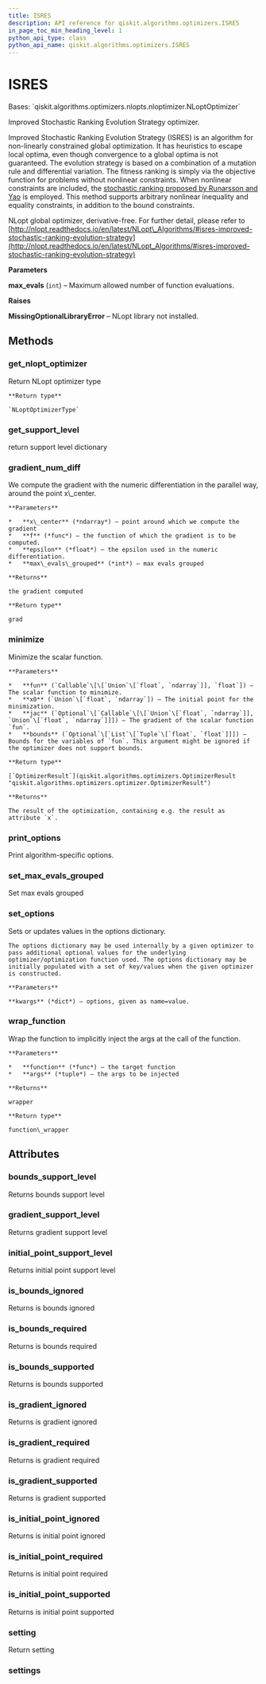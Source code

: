 ```yaml
---
title: ISRES
description: API reference for qiskit.algorithms.optimizers.ISRES
in_page_toc_min_heading_level: 1
python_api_type: class
python_api_name: qiskit.algorithms.optimizers.ISRES
---
```


# ISRES

<Class id="qiskit.algorithms.optimizers.ISRES" isDedicatedPage={true} github="https://github.com/qiskit/qiskit/tree/stable/0.21/qiskit/algorithms/optimizers/nlopts/isres.py" signature="ISRES(max_evals=1000)">
  Bases: `qiskit.algorithms.optimizers.nlopts.nloptimizer.NLoptOptimizer`

  Improved Stochastic Ranking Evolution Strategy optimizer.

  Improved Stochastic Ranking Evolution Strategy (ISRES) is an algorithm for non-linearly constrained global optimization. It has heuristics to escape local optima, even though convergence to a global optima is not guaranteed. The evolution strategy is based on a combination of a mutation rule and differential variation. The fitness ranking is simply via the objective function for problems without nonlinear constraints. When nonlinear constraints are included, the [stochastic ranking proposed by Runarsson and Yao](https://notendur.hi.is/tpr/software/sres/Tec311r.pdf) is employed. This method supports arbitrary nonlinear inequality and equality constraints, in addition to the bound constraints.

  NLopt global optimizer, derivative-free. For further detail, please refer to [http://nlopt.readthedocs.io/en/latest/NLopt\_Algorithms/#isres-improved-stochastic-ranking-evolution-strategy](http://nlopt.readthedocs.io/en/latest/NLopt_Algorithms/#isres-improved-stochastic-ranking-evolution-strategy)

  **Parameters**

  **max\_evals** (`int`) – Maximum allowed number of function evaluations.

  **Raises**

  **MissingOptionalLibraryError** – NLopt library not installed.

  ## Methods

  ### get\_nlopt\_optimizer

  <Function id="qiskit.algorithms.optimizers.ISRES.get_nlopt_optimizer" signature="ISRES.get_nlopt_optimizer()">
    Return NLopt optimizer type

    **Return type**

    `NLoptOptimizerType`
  </Function>

  ### get\_support\_level

  <Function id="qiskit.algorithms.optimizers.ISRES.get_support_level" signature="ISRES.get_support_level()">
    return support level dictionary
  </Function>

  ### gradient\_num\_diff

  <Function id="qiskit.algorithms.optimizers.ISRES.gradient_num_diff" signature="static ISRES.gradient_num_diff(x_center, f, epsilon, max_evals_grouped=1)">
    We compute the gradient with the numeric differentiation in the parallel way, around the point x\_center.

    **Parameters**

    *   **x\_center** (*ndarray*) – point around which we compute the gradient
    *   **f** (*func*) – the function of which the gradient is to be computed.
    *   **epsilon** (*float*) – the epsilon used in the numeric differentiation.
    *   **max\_evals\_grouped** (*int*) – max evals grouped

    **Returns**

    the gradient computed

    **Return type**

    grad
  </Function>

  ### minimize

  <Function id="qiskit.algorithms.optimizers.ISRES.minimize" signature="ISRES.minimize(fun, x0, jac=None, bounds=None)">
    Minimize the scalar function.

    **Parameters**

    *   **fun** (`Callable`\[\[`Union`\[`float`, `ndarray`]], `float`]) – The scalar function to minimize.
    *   **x0** (`Union`\[`float`, `ndarray`]) – The initial point for the minimization.
    *   **jac** (`Optional`\[`Callable`\[\[`Union`\[`float`, `ndarray`]], `Union`\[`float`, `ndarray`]]]) – The gradient of the scalar function `fun`.
    *   **bounds** (`Optional`\[`List`\[`Tuple`\[`float`, `float`]]]) – Bounds for the variables of `fun`. This argument might be ignored if the optimizer does not support bounds.

    **Return type**

    [`OptimizerResult`](qiskit.algorithms.optimizers.OptimizerResult "qiskit.algorithms.optimizers.optimizer.OptimizerResult")

    **Returns**

    The result of the optimization, containing e.g. the result as attribute `x`.
  </Function>

  ### print\_options

  <Function id="qiskit.algorithms.optimizers.ISRES.print_options" signature="ISRES.print_options()">
    Print algorithm-specific options.
  </Function>

  ### set\_max\_evals\_grouped

  <Function id="qiskit.algorithms.optimizers.ISRES.set_max_evals_grouped" signature="ISRES.set_max_evals_grouped(limit)">
    Set max evals grouped
  </Function>

  ### set\_options

  <Function id="qiskit.algorithms.optimizers.ISRES.set_options" signature="ISRES.set_options(**kwargs)">
    Sets or updates values in the options dictionary.

    The options dictionary may be used internally by a given optimizer to pass additional optional values for the underlying optimizer/optimization function used. The options dictionary may be initially populated with a set of key/values when the given optimizer is constructed.

    **Parameters**

    **kwargs** (*dict*) – options, given as name=value.
  </Function>

  ### wrap\_function

  <Function id="qiskit.algorithms.optimizers.ISRES.wrap_function" signature="static ISRES.wrap_function(function, args)">
    Wrap the function to implicitly inject the args at the call of the function.

    **Parameters**

    *   **function** (*func*) – the target function
    *   **args** (*tuple*) – the args to be injected

    **Returns**

    wrapper

    **Return type**

    function\_wrapper
  </Function>

  ## Attributes

  ### bounds\_support\_level

  <Attribute id="qiskit.algorithms.optimizers.ISRES.bounds_support_level">
    Returns bounds support level
  </Attribute>

  ### gradient\_support\_level

  <Attribute id="qiskit.algorithms.optimizers.ISRES.gradient_support_level">
    Returns gradient support level
  </Attribute>

  ### initial\_point\_support\_level

  <Attribute id="qiskit.algorithms.optimizers.ISRES.initial_point_support_level">
    Returns initial point support level
  </Attribute>

  ### is\_bounds\_ignored

  <Attribute id="qiskit.algorithms.optimizers.ISRES.is_bounds_ignored">
    Returns is bounds ignored
  </Attribute>

  ### is\_bounds\_required

  <Attribute id="qiskit.algorithms.optimizers.ISRES.is_bounds_required">
    Returns is bounds required
  </Attribute>

  ### is\_bounds\_supported

  <Attribute id="qiskit.algorithms.optimizers.ISRES.is_bounds_supported">
    Returns is bounds supported
  </Attribute>

  ### is\_gradient\_ignored

  <Attribute id="qiskit.algorithms.optimizers.ISRES.is_gradient_ignored">
    Returns is gradient ignored
  </Attribute>

  ### is\_gradient\_required

  <Attribute id="qiskit.algorithms.optimizers.ISRES.is_gradient_required">
    Returns is gradient required
  </Attribute>

  ### is\_gradient\_supported

  <Attribute id="qiskit.algorithms.optimizers.ISRES.is_gradient_supported">
    Returns is gradient supported
  </Attribute>

  ### is\_initial\_point\_ignored

  <Attribute id="qiskit.algorithms.optimizers.ISRES.is_initial_point_ignored">
    Returns is initial point ignored
  </Attribute>

  ### is\_initial\_point\_required

  <Attribute id="qiskit.algorithms.optimizers.ISRES.is_initial_point_required">
    Returns is initial point required
  </Attribute>

  ### is\_initial\_point\_supported

  <Attribute id="qiskit.algorithms.optimizers.ISRES.is_initial_point_supported">
    Returns is initial point supported
  </Attribute>

  ### setting

  <Attribute id="qiskit.algorithms.optimizers.ISRES.setting">
    Return setting
  </Attribute>

  ### settings

  <Attribute id="qiskit.algorithms.optimizers.ISRES.settings" />
</Class>

